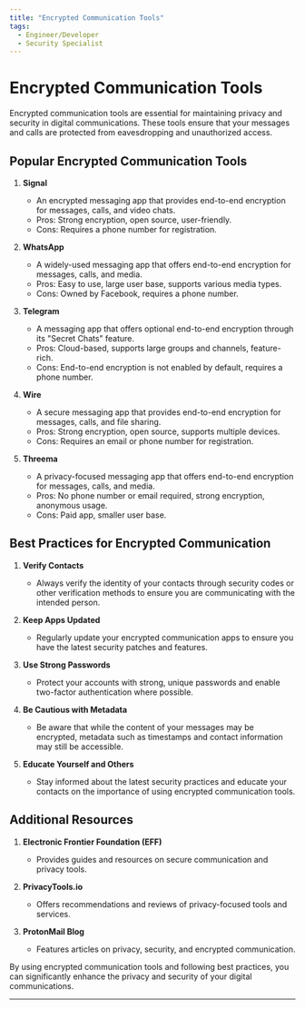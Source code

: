 ```yaml
---
title: "Encrypted Communication Tools"
tags:
  - Engineer/Developer
  - Security Specialist
---
```



<TagProvider>
<TagFilter />

# Encrypted Communication Tools

<TagList tags={frontmatter.tags} />
<AttributionList contributors={frontmatter.contributors} />

Encrypted communication tools are essential for maintaining privacy and security in digital communications. These tools
ensure that your messages and calls are protected from eavesdropping and unauthorized access.

## Popular Encrypted Communication Tools

1. **Signal**
   - An encrypted messaging app that provides end-to-end encryption for messages, calls, and video chats.
   - Pros: Strong encryption, open source, user-friendly.
   - Cons: Requires a phone number for registration.

2. **WhatsApp**
   - A widely-used messaging app that offers end-to-end encryption for messages, calls, and media.
   - Pros: Easy to use, large user base, supports various media types.
   - Cons: Owned by Facebook, requires a phone number.

3. **Telegram**
   - A messaging app that offers optional end-to-end encryption through its "Secret Chats" feature.
   - Pros: Cloud-based, supports large groups and channels, feature-rich.
   - Cons: End-to-end encryption is not enabled by default, requires a phone number.

4. **Wire**
   - A secure messaging app that provides end-to-end encryption for messages, calls, and file sharing.
   - Pros: Strong encryption, open source, supports multiple devices.
   - Cons: Requires an email or phone number for registration.

5. **Threema**
   - A privacy-focused messaging app that offers end-to-end encryption for messages, calls, and media.
   - Pros: No phone number or email required, strong encryption, anonymous usage.
   - Cons: Paid app, smaller user base.

## Best Practices for Encrypted Communication

1. **Verify Contacts**
   - Always verify the identity of your contacts through security codes or other verification methods to ensure you are
   communicating with the intended person.

2. **Keep Apps Updated**
   - Regularly update your encrypted communication apps to ensure you have the latest security patches and features.

3. **Use Strong Passwords**
   - Protect your accounts with strong, unique passwords and enable two-factor authentication where possible.

4. **Be Cautious with Metadata**
   - Be aware that while the content of your messages may be encrypted, metadata such as timestamps and contact
   information may still be accessible.

5. **Educate Yourself and Others**
   - Stay informed about the latest security practices and educate your contacts on the importance of using encrypted
   communication tools.

## Additional Resources

1. **Electronic Frontier Foundation (EFF)**
   - Provides guides and resources on secure communication and privacy tools.

2. **PrivacyTools.io**
   - Offers recommendations and reviews of privacy-focused tools and services.

3. **ProtonMail Blog**
   - Features articles on privacy, security, and encrypted communication.

By using encrypted communication tools and following best practices, you can significantly enhance the privacy and
security of your digital communications.

---

</TagProvider>
<ContributeFooter />
